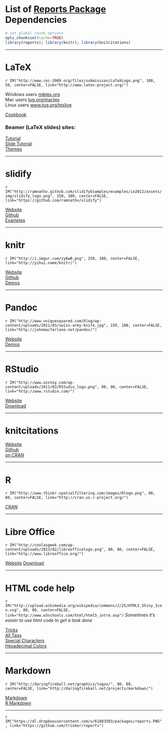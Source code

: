 # List of [Reports Package](https://github.com/trinker/reports) Dependencies

```r
# set global chunk options
opts_chunk$set(cache=TRUE)
library(reports); library(knitr); library(knitcitations)
```
<hr>
# LaTeX
`r IM("http://www.cec-2009.org/files/submission/LaTeXLogo.png", 100, 50, center=FALSE, link="http://www.latex-project.org/")`

Windows users [miktex.org](http://miktex.org/)     
Mac users [tug.org/mactex](http://tug.org/mactex/)     
Linux users [www.tug.org/texlive](http://www.tug.org/texlive/) 

[Cookbook](http://www.personal.ceu.hu/tex/cookbook.html)

### Beamer (LaTeX slides) sites:    
[Tutorial](http://www.math.umbc.edu/~rouben/beamer/)     
[Slide Tutorial](http://www.uncg.edu/cmp/reu/presentations/Charles%20Batts%20-%20Beamer%20Tutorial.pdf)       
[Themes](http://deic.uab.es/~iblanes/beamer_gallery/)    
<hr>
# slidify 
`r IM("http://ramnathv.github.com/slidifyExamples/examples/io2012/assets/img/slidify_logo.png", 150, 100, center=FALSE, link="https://github.com/ramnathv/slidify")`

[Website](http://ramnathv.github.io/slidify/)     
[Github](https://github.com/ramnathv/slidify)     
[Examples](https://github.com/ramnathv/slidifyexamples)    
<hr>
# knitr 
`r IM("http://i.imgur.com/zy6wB.png", 250, 100, center=FALSE, link="http://yihui.name/knitr/")`

[Website](http://yihui.name/knitr/)     
[Github](https://github.com/yihui/knitr)     
[Demos](http://yihui.name/knitr/demos)    
<hr>
# Pandoc
`r IM("http://www.uniquesquared.com/blog/wp-content/uploads/2011/03/swiss-army-knife.jpg", 150, 100, center=FALSE, link="http://johnmacfarlane.net/pandoc/")`

[Website](http://johnmacfarlane.net/pandoc/)       
[Demos](http://johnmacfarlane.net/pandoc/demos.html) 
<hr>
# RStudio
`r IM("http://www.osxtoy.com/wp-content/uploads/2011/03/RStudio_logo.png", 80, 80, center=FALSE, link="http://www.rstudio.com/")`

[Website](http://www.rstudio.com/)       
[Download](http://www.rstudio.com/ide/download/) 
<hr>
# knitcitations

[Website](http://carlboettiger.info/2012/05/30/knitcitations.html)     
[Github](https://github.com/cboettig/knitcitations)     
[on CRAN](http://cran.r-project.org/web/packages/knitcitations/)  
<hr>
# R
`r IM("http://www.thinkr.spatialfiltering.com/images/Rlogo.png", 80, 80, center=FALSE, link="http://cran.us.r-project.org/")`
   
[CRAN](http://cran.us.r-project.org/)  
<hr>
# Libre Office
`r IM("http://coolasgeek.com/wp-content/uploads/2013/02/libreofficelogo.png", 80, 80, center=FALSE, link="http://www.libreoffice.org/")`
   
[Website](http://www.libreoffice.org/) 
[Download](http://www.libreoffice.org/download)
<hr>
# HTML code help
`r IM("http://upload.wikimedia.org/wikipedia/commons/2/25/HTML5_Shiny_Icon.svg", 80, 80, center=FALSE, link="http://www.w3schools.com/html/html5_intro.asp")`
*Sometimes it's easier to use html code to get a task done*    

[Tricks](http://wuhzzles.deviantart.com/journal/HTML-Text-Codes-Tips-and-Tricks-for-dA-214210259)    
[All Tags](http://www.w3schools.com/tags/tag_phrase_elements.asp)       
[Special Characters](http://www.utexas.edu/learn/html/spchar.html)    
[Hexadecimal Colors](http://www.pagetutor.com/common/bgcolors1536.html)    
<hr>
# Markdown
`r IM("http://daringfireball.net/graphics/logos/", 80, 80, center=FALSE, link="http://daringfireball.net/projects/markdown/")`
  

[Markdown](http://daringfireball.net/projects/markdown/)     
[R Markdown](http://www.rstudio.com/ide/docs/authoring/using_markdown)     

<hr>
`r IM("https://dl.dropboxusercontent.com/u/61803503/packages/reports.PNG", link="https://github.com/trinker/reports")`


